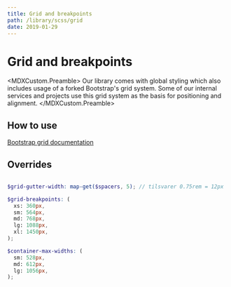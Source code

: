 ```yaml
---
title: Grid and breakpoints
path: /library/scss/grid
date: 2019-01-29
---
```



# Grid and breakpoints

<MDXCustom.Preamble>
  Our library comes with global styling which also includes usage of a forked Bootstrap's grid system. Some of our
  internal services and projects use this grid system as the basis for positioning and alignment.
</MDXCustom.Preamble>

## How to use

[Bootstrap grid documentation](https://getbootstrap.com/docs/4.1/layout/grid/)

## Overrides

```scss 

$grid-gutter-width: map-get($spacers, 5); // tilsvarer 0.75rem = 12px

$grid-breakpoints: (
  xs: 360px,
  sm: 564px,
  md: 768px,
  lg: 1088px,
  xl: 1450px,
);

$container-max-widths: (
  sm: 528px,
  md: 612px,
  lg: 1056px,
);
```
